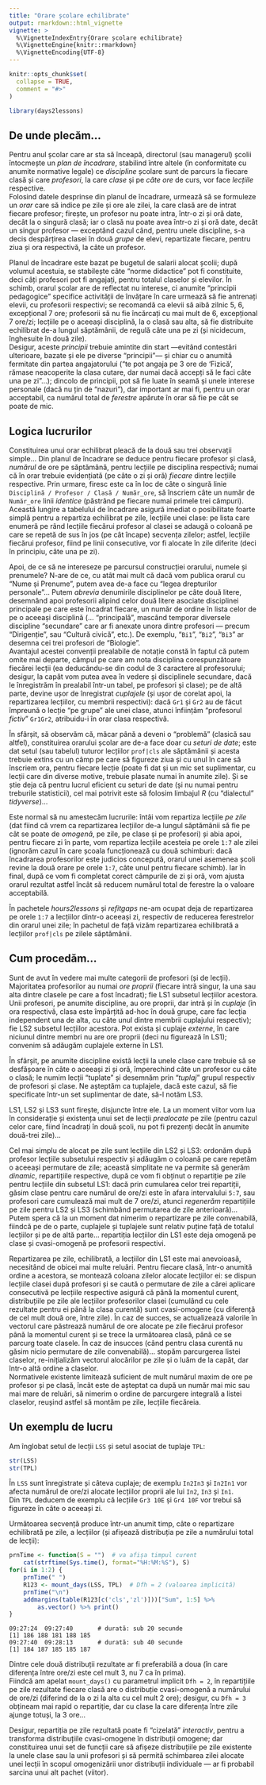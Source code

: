 ```yaml
---
title: "Orare școlare echilibrate"
output: rmarkdown::html_vignette
vignette: >
  %\VignetteIndexEntry{Orare școlare echilibrate}
  %\VignetteEngine{knitr::rmarkdown}
  %\VignetteEncoding{UTF-8}
---
```


```r
knitr::opts_chunk$set(
  collapse = TRUE,
  comment = "#>"
)
```

```r
library(days2lessons)
```

## De unde plecăm...

Pentru anul școlar care ar sta să înceapă, directorul (sau managerul) școlii întocmește un *plan de încadrare*, stabilind între altele (în conformitate cu anumite normative legale) ce *discipline* școlare sunt de parcurs la fiecare clasă și care *profesori*, la care *clase* și pe *câte ore* de curs, vor face *lecțiile* respective.\
Folosind datele desprinse din planul de încadrare, urmează să se formuleze un *orar* care să indice pe zile și ore ale zilei, la care clasă are de intrat fiecare profesor; firește, un profesor nu poate intra, într-o zi și oră date, decât la o singură clasă; iar o clasă nu poate avea într-o zi și oră date, decât un singur profesor --- exceptând cazul când, pentru unele discipline, s-a decis despărțirea clasei în două *grupe* de elevi, repartizate fiecare, pentru ziua și ora respectivă, la câte un profesor.

Planul de încadrare este bazat pe bugetul de salarii alocat școlii; după volumul acestuia, se stabilește câte "norme didactice" pot fi constituite, deci câți profesori pot fi angajați, pentru totalul claselor și elevilor. În schimb, orarul școlar are de reflectat nu interese, ci anumite "principii pedagogice" specifice activității de învățare în care urmează să fie antrenați elevii, cu profesorii respectivi; se recomandă ca elevii să aibă zilnic 5, 6, excepțional 7 ore; profesorii să nu fie încărcați cu mai mult de 6, excepțional 7 ore/zi; lecțiile pe o aceeași disciplină, la o clasă sau alta, să fie distribuite echilibrat de-a lungul săptămânii, de regulă câte una pe zi (și nicidecum, înghesuite în două zile).\
Desigur, aceste *principii* trebuie amintite din start ---evitând contestări ulterioare, bazate și ele pe diverse "principii"--- și chiar cu o anumită fermitate din partea angajatorului ("te pot angaja pe 3 ore de 'Fizică', rămase neacoperite la clasa cutare, dar numai dacă accepți să le faci câte una pe zi"...); dincolo de principii, pot să fie luate în seamă și unele interese personale (dacă nu țin de "nazuri"), dar important ar mai fi, pentru un orar acceptabil, ca numărul total de *ferestre* apărute în orar să fie pe cât se poate de mic.

## Logica lucrurilor

Constituirea unui orar echilibrat pleacă de la două sau trei observații simple... Din planul de încadrare se deduce pentru fiecare profesor și clasă, *numărul* de ore pe săptămână, pentru lecțiile pe disciplina respectivă; numai că în orar trebuie evidențiată (pe câte o zi și oră) *fiecare* dintre lecțiile respective. Prin urmare, firesc este ca în loc de câte o singură linie `Disciplină / Profesor / Clasă / Număr_ore`, să înscriem câte un număr de `Număr_ore` linii *identice* (păstrând pe fiecare numai primele trei câmpuri).\
Această lungire a tabelului de încadrare asigură imediat o posibilitate foarte simplă pentru a repartiza echilibrat pe zile, lecțiile unei clase: pe lista care enumeră pe rând lecțiile fiecărui profesor al clasei se adaugă o coloană pe care se repetă de sus în jos (pe cât încape) secvența zilelor; astfel, lecțiile fiecărui profesor, fiind pe linii consecutive, vor fi alocate în zile diferite (deci în principiu, câte una pe zi).

Apoi, de ce să ne intereseze pe parcursul construcției orarului, numele și prenumele? N-are de ce, cu atât mai mult că dacă vom publica orarul cu "Nume și Prenume", putem avea de-a face cu "legea drepturilor personale"... Putem *abrevia* denumirile disciplinelor pe câte două litere, desemnând apoi profesorii alipind celor două litere asociate disciplinei principale pe care este încadrat fiecare, un număr de ordine în lista celor de pe o aceeași disciplină (... "principală", mascând temporar diversele discipline "secundare" care ar fi anexate unora dintre profesori --- precum "Dirigenție", sau "Cultură civică", etc.). De exemplu, "`Bi1`", "`Bi2`", "`Bi3`" ar desemna cei trei profesori de "Biologie".\
Avantajul acestei convenții prealabile de notație constă în faptul că putem omite mai departe, câmpul pe care am nota disciplina corespunzătoare fiecărei lecții (ea deducându-se din codul de 3 caractere al profesorului; desigur, la capăt vom putea avea în vedere și disciplinele secundare, dacă le înregistrăm în prealabil într-un tabel, pe profesori și clase); pe de altă parte, devine ușor de înregistrat *cuplajele* (și ușor de corelat apoi, la repartizarea lecțiilor, cu membrii respectivi): dacă `Gr1` și `Gr2` au de făcut împreună o lecție "pe grupe" ale unei clase, atunci înființăm "profesorul *fictiv*" `Gr1Gr2`, atribuidu-i în orar clasa respectivă.

În sfârșit, să observăm că, măcar până a deveni o "problemă" (clasică sau altfel), constituirea orarului școlar are de-a face doar cu *seturi de date*; este dat setul (sau tabelul) tuturor lecțiilor `prof|cls` ale săptămânii și acesta trebuie extins cu un câmp pe care să figureze ziua și cu unul în care să înscriem ora, pentru fiecare lecție (poate fi dat și un mic set suplimentar, cu lecții care din diverse motive, trebuie plasate numai în anumite zile). Și se știe deja că pentru lucrul eficient cu seturi de date (și nu numai pentru treburile statisticii), cel mai potrivit este să folosim limbajul *R* (cu "dialectul" *tidyverse*)...

Este normal să nu amestecăm lucrurile: întâi vom repartiza lecțiile *pe zile* (dat fiind că vrem ca repartizarea lecțiilor de-a lungul săptămânii să fie pe cât se poate de *omogenă*, pe zile, pe clase și pe profesori) și abia apoi, pentru fiecare zi în parte, vom repartiza lecțiile acesteia pe orele `1:7` ale zilei (ignorăm cazul în care școala funcționează cu două schimburi: dacă încadrarea profesorilor este judicios concepută, orarul unei asemenea școli revine la două orare pe orele `1:7`, câte unul pentru fiecare schimb). Iar în final, după ce vom fi completat corect câmpurile de zi și oră, vom ajusta orarul rezultat astfel încât să reducem numărul total de ferestre la o valoare acceptabilă.

În pachetele *hours2lessons* și *refitgaps* ne-am ocupat deja de repartizarea pe orele `1:7` a lecțiilor dintr-o aceeași zi, respectiv de reducerea ferestrelor din orarul unei zile; în pachetul de față vizăm repartizarea echilibrată a lecțiilor `prof|cls` pe zilele săptămânii.

## Cum procedăm...

Sunt de avut în vedere mai multe categorii de profesori (și de lecții). Majoritatea profesorilor au numai *ore proprii* (fiecare intră singur, la una sau alta dintre clasele pe care a fost încadrat); fie LS1 subsetul lecțiilor acestora. Unii profesori, pe anumite discipline, au ore proprii, dar intră și în *cuplaje* (în ora respectivă, clasa este împărțită ad-hoc în două grupe, care fac lecția independent una de alta, cu câte unul dintre membrii cuplajului respectiv); fie LS2 subsetul lecțiilor acestora. Pot exista și cuplaje *externe*, în care niciunul dintre membri nu are ore proprii (deci nu figurează în LS1); convenim să adăugăm cuplajele externe în LS1.

În sfârșit, pe anumite discipline există lecții la unele clase care trebuie să se desfășoare în câte o aceeași zi și oră, împerechind câte un profesor cu câte o clasă; le numim lecții "tuplate" și desemnăm prin "*tuplaj*" grupul respectiv de profesori și clase. Ne așteptăm ca tuplajele, dacă este cazul, să fie specificate într-un set suplimentar de date, să-l notăm LS3.

LS1, LS2 și LS3 sunt firește, disjuncte între ele. La un moment viitor vom lua în considerație și existența unui set de lecții *prealocate* pe zile (pentru cazul celor care, fiind încadrați în două școli, nu pot fi prezenți decât în anumite două-trei zile)...

Cel mai simplu de alocat pe zile sunt lecțiile din LS2 și LS3: ordonăm după profesor lecțiile subsetului respectiv și adăugăm o coloană pe care repetăm o aceeași permutare de zile; această simplitate ne va permite să generăm *dinamic*, repartițiile respective, după ce vom fi obținut o repartiție pe zile pentru lecțiile din subsetul LS1: dacă prin cumularea celor trei repartiții, găsim clase pentru care numărul de ore/zi este în afara intervalului `5:7`, sau profesori care cumulează mai mult de 7 ore/zi, atunci *regenerăm* repartițiile pe zile pentru LS2 și LS3 (schimbând permutarea de zile anterioară)... Putem spera că la un moment dat nimerim o repartizare pe zile convenabilă, fiindcă pe de o parte, cuplajele și tuplajele sunt relativ puține față de totalul lecțiilor și pe de altă parte... repartiția lecțiilor din LS1 este deja omogenă pe clase și cvasi-omogenă pe profesorii respectivi. 

Repartizarea pe zile, echilibrată, a lecțiilor din LS1 este mai anevoioasă, necesitând de obicei mai multe reluări. Pentru fiecare clasă, într-o anumită ordine a acestora, se montează coloana zilelor alocate lecţiilor ei: se dispun lecțiile clasei după profesori și se caută o permutare de zile a cărei aplicare consecutivă pe lecțiile respective asigură că până la momentul curent, distribuțiile pe zile ale lecțiilor profesorilor clasei (cumulând cu cele rezultate pentru ei până la clasa curentă) sunt cvasi-omogene (cu diferență de cel mult două ore, între zile). În caz de succes, se actualizează valorile în vectorul care păstrează numărul de ore alocate pe zile fiecărui profesor până la momentul curent și se trece la următoarea clasă, până ce se parcurg toate clasele. În caz de insucces (când pentru clasa curentă nu găsim nicio permutare de zile convenabilă)... stopăm parcurgerea listei claselor, re-inițializăm vectorul alocărilor pe zile și o luăm de la capăt, dar într-o altă ordine a claselor.\
Normativele existente limitează suficient de mult numărul maxim de ore pe profesor și pe clasă, încât este de așteptat ca după un număr mai mic sau mai mare de reluări, să nimerim o ordine de parcurgere integrală a listei claselor, reușind astfel să montăm pe zile, lecțiile fiecăreia.

## Un exemplu de lucru

Am înglobat setul de lecții `LSS` și setul asociat de tuplaje `TPL`:
```r
str(LSS)
str(TPL)
```
În `LSS` sunt înregistrate și câteva cuplaje; de exemplu `In2In3` și `In2In1` vor afecta numărul de ore/zi alocate lecțiilor proprii ale lui `In2`, `In3` și `In1`.\
Din `TPL` deducem de exemplu că lecțiile `Gr3 10E` și `Gr4 10F` vor trebui să figureze în câte o aceeași zi.

Următoarea secvență produce într-un anumit timp, câte o repartizare echilibrată pe zile, a lecțiilor (și afișează distribuția pe zile a numărului total de lecții):

```r
prnTime <- function(S = "")  # va afișa timpul curent
    cat(strftime(Sys.time(), format="%H:%M:%S"), S)
for(i in 1:2) {
    prnTime(" ")
    R123 <- mount_days(LSS, TPL)  # Dfh = 2 (valoarea implicită)
    prnTime("\n")
    addmargins(table(R123[c('cls','zl')]))["Sum", 1:5] %>% 
        as.vector() %>% print()
}
```
```verbatim
09:27:24  09:27:40       # durată: sub 20 secunde
[1] 186 188 181 188 185
09:27:40  09:28:13       # durată: sub 40 secunde
[1] 184 187 185 185 187
```
Dintre cele două distribuții rezultate ar fi preferabilă a doua (în care diferența între ore/zi este cel mult 3, nu 7 ca în prima).\
Fiindcă am apelat `mount_days()` cu parametrul implicit `Dfh = 2`, în repartițiile pe zile rezultate fiecare clasă are o distribuție cvasi-omogenă a numărului de ore/zi (diferind de la o zi la alta cu cel mult 2 ore); desigur, cu `Dfh = 3` obțineam mai rapid o repartiție, dar cu clase la care diferența între zile ajunge totuși, la 3 ore...

Desigur, repartiția pe zile rezultată poate fi "cizelată" *interactiv*, pentru a transforma distribuțiile cvasi-omogene în distribuții omogene; dar constituirea unui set de funcții care să afișeze distribuțiile pe zile existente la unele clase sau la unii profesori și să permită schimbarea zilei alocate unei lecții în scopul omogenizării unor distribuții individuale --- ar fi probabil sarcina unui alt pachet (viitor).




 






